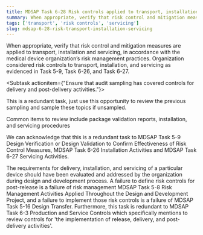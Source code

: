 ```yaml
---
title: MDSAP Task 6-28 Risk controls applied to transport, installation, and servicing
summary: When appropriate, verify that risk control and mitigation measures are applied to transport, installation and servicing, in accordance with the medical device organization’s risk management practices.
tags: ['transport', 'risk controls', 'servicing']
slug: mdsap-6-28-risk-transport-installation-servicing
---
```


<RegLang>
When appropriate, verify that risk control and mitigation measures are applied to transport, installation and servicing, in accordance with the medical device organization’s risk management practices.
</RegLang>
<QdocList docs={['packaging validations', 'delivery procedures']}/>

<ReportLang>
Organization considered risk controls to transport, installation, and servicing as evidenced in Task 5-9, Task 6-26, and Task 6-27.
</ReportLang>

<Subtask actionitem={"Ensure that audit sampling has covered controls for delivery and post-delivery activities."}>

This is a redundant task, just use this opportunity to review the previous sampling and sample these topics if unsampled.

Common items to review include package validation reports, installation, and servicing procedures

We can acknowledge that this is a redundant task to <QLink>MDSAP Task 5-9 Design Verification or Design Validation to Confirm Effectiveness of Risk Control Measures</QLink>, <QLink>MDSAP Task 6-26 Installation Activities</QLink> and <QLink>MDSAP Task 6-27 Servicing Activities</QLink>.

The requirements for delivery, installation, and servicing of a particular device should have been evaluated and addressed by the organization during design and development process.  A failure to define risk controls for post-release is a failure of risk management <QLink>MDSAP Task 5-8 Risk Management Activities Applied Throughout the Design and Development Project</QLink>, and a failure to implement those risk controls is a failure of <QLink>MDSAP Task 5-16 Design Transfer</QLink>.  Furthermore, this task is redundant to <QLink>MDSAP Task 6-3 Production and Service Controls</QLink> which specifically mentions to review controls for 'the implementation of release, delivery, and post-delivery activities'.
</Subtask>



